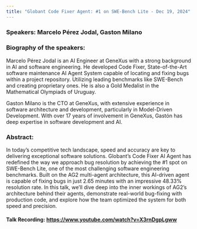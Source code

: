 ```yaml
---
title: "Globant Code Fixer Agent: #1 on SWE-Bench Lite - Dec 19, 2024"
---
```


### Speakers: Marcelo Pérez Jodal, Gaston Milano

### Biography of the speakers:

Marcelo Pérez Jodal is an AI Engineer at GeneXus with a strong background in AI and software engineering. He developed Code Fixer, State-of-the-Art software maintenance AI Agent System capable of locating and fixing bugs within a project repository. Utilizing leading benchmarks like SWE-Bench and creating proprietary ones. He is also a Gold Medalist in the Mathematical Olympiads of Uruguay.

Gaston Milano is the CTO at GeneXus, with extensive experience in software architecture and development, particularly in Model-Driven Development. With over 17 years of involvement in GeneXus, Gastón has deep expertise in software development and AI.

### Abstract:

In today’s competitive tech landscape, speed and accuracy are key to delivering exceptional software solutions. Globant’s Code Fixer AI Agent has redefined the way we approach bug resolution by achieving the #1 spot on SWE-Bench Lite, one of the most challenging software engineering benchmarks. Built on the AG2 multi-agent architecture, this AI-driven agent is capable of fixing bugs in just 2.65 minutes with an impressive 48.33% resolution rate. In this talk, we’ll dive deep into the inner workings of AG2’s architecture behind their agents, demonstrate real-world bug-fixing with production code, and explore how the team optimized the system for both speed and precision.

#### Talk Recording: https://www.youtube.com/watch?v=X3rnDgpLgww
